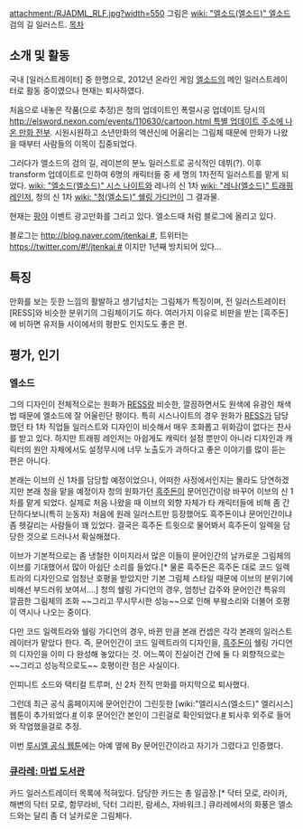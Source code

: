 attachment:/RJADML_RLF.jpg?width=550
그림은 [[wiki: "엘소드(엘소드)" 엘소드]] 검의 길 일러스트.
[[목차]]
== 소개 및 활동 ==
국내 [일러스트레이터] 중 한명으로, 2012년 온라인 게임 [[엘소드]]의 메인 일러스트레이터로 활동 중이였으나 현재는 퇴사하였다.

처음으로 내놓은 작품(으로 추정)은 청의 업데이트인 폭렬시공 업데이트 당시의 [[http://elsword.nexon.com/events/110630/cartoon.html 특별 업데이트 주소에 나온 만화 전부]]. 시원시원하고 소년만화의 액션신에 어울리는 그림체 때문에 만화가 나왔을 때부터 사람들의 이목이 집중되었다.

그러다가 엘소드의 검의 길, 레이븐의 분노 일러스트로 공식적인 데뷔(?). 이후 transform 업데이트로 인하여 6명의 캐릭터들 중 세 명의 1차전직 일러스트를 맡게 되었다. [[wiki: "엘소드(엘소드)" 시스 나이트]]와 레나의 신 1차 [[wiki: "레나(엘소드)" 트래핑 레인저]], 청의 신 1차 [[wiki: "청(엘소드)" 쉘링 가디언]]이 그 결과물.

현재는 [[팡야]] 이벤트 광고만화를 그리고 있다. 엘소드때 처럼 블로그에 올리고 있다.

블로그는 [[http://blog.naver.com/jtenkai #]], 트위터는  [[https://twitter.com/#!/jtenkai #]] 이지만 1년째 방치되어 있다...

== 특징 ==
만화를 보는 듯한 느낌의 활발하고 생기넘치는 그림체가 특징이며, 전 일러스트레이터 [RESS]와 비슷한 분위기의 그림체이기도 하다. 여러가지 이유로 비판을 받는 [흑주돈]에 비하면 유저들 사이에서의 평판도 인지도도 좋은 편.

== 평가, 인기 ==
=== 엘소드 ===
그의 디자인이 전체적으로는 원화가 [[RESS]]랑 비슷한, 깔끔하면서도 원색에 유광인 채색법 때문에 엘소드에 잘 어울린단 평이다. 특히 시스나이트의 경우 원화가 [[RESS]]가 담당했던 타 1차 직업들 일러스트와 디자인이 비슷해서 매우 조화롭고 위화감이 없다는 찬사를 받고 있다. 하지만 트래핑 레인저는 아쉽게도 캐릭터 설정 뿐만이 아니라 디자인과 캐릭터의 원안 자체에서도 설정무시에 너무 노출도가 과하다고 좋은 이야기를 많이 듣는 편은 아니다.

본래는 이브의 신 1차를 담당할 예정이었으나, 어떠한 사정에서인지는 몰라도 당연하겠지만 본래 청을 맡을 예정이자 청의 원화가던 [[흑주돈]]이 문어인간이랑 바꾸어 이브의 신 1차를 맡게 되었다. 실제로 처음 나왔을 때 이브의 외향 자체가 타 캐릭터들에 비해 좀 간단하다보니(특히 눈동자) 처음에 원래 일러스트만 등장했어도 흑주돈이냐 문어인간이냐 좀 헷갈리는 사람들이 꽤 있었다. 결국은 흑주돈 트윗으로 물어봐서 흑주돈이 일렉을 담당한 것으로 드러나서 확실해졌다.

이브가 기본적으로는 좀 냉철한 이미지라서 많은 이들이 문어인간의 날카로운 그림체의 이브를 기대했어서 많이 아쉽단 소리를 들었다.[* 물론 흑주돈은 흑주돈 대로 코드 일렉트라의 디자인으로 엄청난 호평을 받았지만 기본 그림체 스타일 때문에 이브의 분위기에 비해선 부드러워 보여서....] 청의 쉘링 가디언의 경우, 엄청난 갑주와 문어인간 특유의 깔끔한 그림체의 조화 ~~그리고 무시무시한 성능~~으로 인해 부왘소리와 더불어 호평이 역시나 나오는 중이다.

다만 코드 일렉트라와 쉘링 가디언의 경우, 바뀐 만큼 본래 컨셉은 각각 본래의 일러스트레이터가 맡았다 한다. 즉, 문어인간이 코드 일렉트라의 디자인을, [[흑주돈]]이 쉘링 가디언의 디자인을 이미 다 완성해 놓았다는 것. 어느쪽이 진실이건 간에 둘 다 외향적으로는 ~~그리고 성능적으로도~~ 호평이란 점은 사실이다.

인피니트 소드와 택티컬 트루퍼, 신 2차 전직 만화를 마지막으로 퇴사했다.

그런데 최근 공식 홈페이지에 문어인간이 그린듯한 [wiki:"엘리시스(엘소드)" 엘리시스] 웹툰이 추가되었다.[http://elsword.nexon.com/eltoon/cartoon/view.aspx?n4ArticleSN=56 #] 이후 문어인간 본인이 그린걸로 확인되었다.[http://gall.dcinside.com/list.php?id=elsword&no=2263177 #] 퇴사후 외주로 들어와 작업했을걸로 추정.

이번 [http://elsword.nexon.com/eltoon/cartoon/view.aspx?n4ArticleSN=80 루시엘 공식 웹툰]에는 아예 옆에 By 문어인간이라고 자기가 그렸다고 인증했다.

=== [[큐라레: 마법 도서관]] ===
카드 일러스트레이터 목록에 적혀있다. 담당한 카드는 총 일곱장.[* 닥터 모로, 라이카, 해변의 닥터 모로, 함무라비, 닥터 그리핀, 람세스, 자바워크.] 큐라레에서의 화풍은 엘소드와는 달리 좀 더 날카로운 그림체다.
